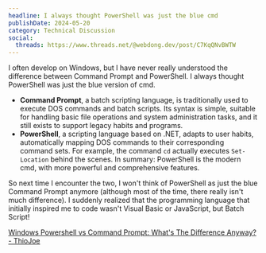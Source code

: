```yaml
---
headline: I always thought PowerShell was just the blue cmd
publishDate: 2024-05-20
category: Technical Discussion
social:
  threads: https://www.threads.net/@webdong.dev/post/C7KqQNvBWTW
---
```


I often develop on Windows, but I have never really understood the difference between Command Prompt and PowerShell. I always thought PowerShell was just the blue version of cmd.

- **Command Prompt**, a batch scripting language, is traditionally used to execute DOS commands and batch scripts. Its syntax is simple, suitable for handling basic file operations and system administration tasks, and it still exists to support legacy habits and programs.
- **PowerShell**, a scripting language based on .NET, adapts to user habits, automatically mapping DOS commands to their corresponding command sets. For example, the command `cd` actually executes `Set-Location` behind the scenes. In summary: PowerShell is the modern cmd, with more powerful and comprehensive features.

So next time I encounter the two, I won't think of PowerShell as just the blue Command Prompt anymore (although most of the time, there really isn't much difference). I suddenly realized that the programming language that initially inspired me to code wasn't Visual Basic or JavaScript, but Batch Script!

[Windows Powershell vs Command Prompt: What's The Difference Anyway? - ThioJoe](https://www.youtube.com/watch?v=H0gwnFV_SFs)
